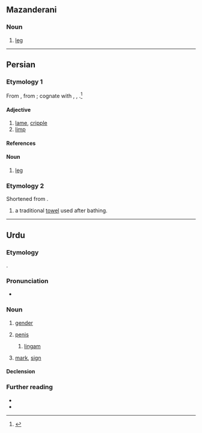 ==Mazanderani==

===Noun===
{{head|mzn|noun|tr=ling}}

# [[leg]]

----

==Persian==

===Etymology 1===
From {{inh|fa|ira-pro|*langa-}}, from {{inh|fa|iir-pro|*langa-||t=lame}}; cognate with {{cog|ckb|لەنگ}}, {{cog|ps|tr=lang}}, {{cog|sa|लङ्ग|t=lame}}.<ref>{{R:ira:ESIJa|vol=V|pages=63—64}}</ref>

====Adjective====
{{fa-adj|tr=lang}}

# [[lame]], [[cripple]]
# [[limp]]

====References====
<references/>

====Noun====
{{fa-noun|tr=leng}}

# [[leg]]

===Etymology 2===
Shortened from {{m|fa|لنگوته|tr=longute}}.

{{fa-noun|tr=long}}

# a traditional [[towel]] used after bathing.

----

==Urdu==

===Etymology===
{{dercat|ur|sa|iir-pro|inh=2}}
{{inh+|ur|inc-pra|𑀮𑀺𑀁𑀕}}.

===Pronunciation===
* {{ur-IPA|liṅg}}

===Noun===
{{ur-noun|g=m|head=لِن٘گ}}

# {{lb|ur|also in|_|grammar}} [[gender]]
# {{lb|ur|anatomy}} [[penis]]
#: {{syn|ur|لَنْڈ|tr1=laṇḍ|عضو تناسل|tr2=ālā-e-tanāsul|tr3=śisna|شِشْن}}
## {{lb|ur|Hinduism}} [[lingam]]
# {{lb|ur|rare}} [[mark]], [[sign]]

====Declension====
{{ur-noun-c-m|لِن٘گ|liṅg}}

===Further reading===
* {{R:Rekhta|لِن٘گ}}
* {{R:Platts|liṅga}}
